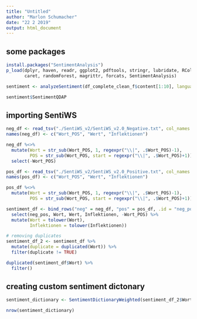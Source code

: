 ```yaml
---
title: "Untitled"
author: "Marlon Schumacher"
date: "22 2 2019"
output: html_document
---
```



## some packages
```r
install.packages("SentimentAnalysis")
p_load(dplyr, haven, readr, ggplot2, pdftools, stringr, lubridate, RColorBrewer, tm, ggthemes, RTextTools,
       caret, randomForest, magrittr, forcats, SentimentAnalysis)
```



```r
sentiment <- analyzeSentiment(df_complete_clean_f$content[1:10], language = "german")

sentiment$SentimentQDAP
```

## importing SentiWS
```r
neg_df <- read_tsv("./SentiWS_v2/SentiWS_v2.0_Negative.txt", col_names = FALSE)
names(neg_df) <- c("Wort_POS", "Wert", "Inflektionen")

neg_df %<>% 
  mutate(Wort = str_sub(Wort_POS, 1, regexpr("\\|", .$Wort_POS)-1),
         POS = str_sub(Wort_POS, start = regexpr("\\|", .$Wort_POS)+1)) %>% 
  select(-Wort_POS)

pos_df <- read_tsv("./SentiWS_v2/SentiWS_v2.0_Positive.txt", col_names = FALSE)
names(pos_df) <- c("Wort_POS", "Wert", "Inflektionen")

pos_df %<>% 
  mutate(Wort = str_sub(Wort_POS, 1, regexpr("\\|", .$Wort_POS)-1),
         POS = str_sub(Wort_POS, start = regexpr("\\|", .$Wort_POS)+1))

sentiment_df <- bind_rows("neg" = neg_df, "pos" = pos_df, .id = "neg_pos") %>% 
  select(neg_pos, Wort, Wert, Inflektionen, -Wort_POS) %>% 
  mutate(Wort = tolower(Wort),
         Inflektionen = tolower(Inflektionen))

# removing duplicates
sentiment_df_2 <- sentiment_df %>% 
  mutate(duplicate = duplicated(Wort)) %>% 
  filter(duplicate != TRUE)

duplicated(sentiment_df$Wort) %>% 
  filter()
```

## creating custom sentiment dictonary
```r
sentiment_dictionary <- SentimentDictionaryWeighted(sentiment_df_2$Wort, sentiment_df_2$Wert)

nrow(sentiment_dictionary)
```

